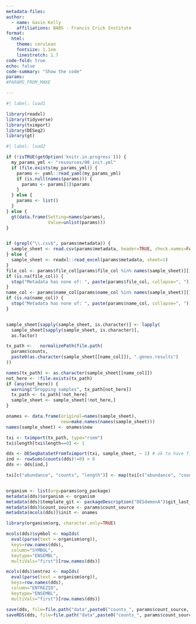 ```yaml
---
metadata-files: 
author: 
  - name: Gavin Kelly
    affiliations: BABS - Francis Crick Institute
format:
  html:
    theme: cerulean
    fontsize: 1.1em
    linestretch: 1.7
code-fold: true
echo: false
code-summary: "Show the code"
params:
#PARAMS_FROM_MAKE

---
```

```r
#| label: load1

library(readxl)
library(tidyverse)
library(tximport)
library(DESeq2)
library(gt)

```


```r
#| label: load2

if (!isTRUE(getOption('knitr.in.progress'))) {
  my_params_yml <- "resources/00_init.yml"
  if (file.exists(my_params_yml)) {
    params <- yaml::read_yaml(my_params_yml)
    if (is.null(names(params))) {
      params <- params[1]$params
    }
  } else {
    params <- list()
  }
} else {
  gt(data.frame(Setting=names(params),
                Value=unlist(params)))
}


if (grepl("\\.csv$", params$metadata)) {
  sample_sheet <- read.csv(params$metadata, header=TRUE, check.names=FALSE)
} else {
  sample_sheet <- readxl::read_excel(params$metadata, sheet=1)
}
file_col <- params$file_col[params$file_col %in% names(sample_sheet)][1]
if (is.na(file_col)) {
  stop("Metadata has none of: ", paste(params$file_col, collapse=", "))
}
name_col <- params$name_col[params$name_col %in% names(sample_sheet)][1]
if (is.na(name_col)) {
  stop("Metadata has none of: ", paste(params$name_col, collapse=", "))
}


sample_sheet[sapply(sample_sheet, is.character)] <- lapply(
  sample_sheet[sapply(sample_sheet, is.character)], 
  as.factor)

tx_path <-   normalizePath(file.path(
  params$counts,
  paste0(as.character(sample_sheet[[name_col]]), ".genes.results")
))

names(tx_path) <- as.character(sample_sheet[[name_col]])
not_here <- !file.exists(tx_path)
if (any(not_here)) {
  warning("Dropping samples", tx_path[not_here])
  tx_path <- tx_path[!not_here]
  sample_sheet <- sample_sheet[!not_here,]
}

onames <- data.frame(original=names(sample_sheet),
                     new=make.names(names(sample_sheet)))
names(sample_sheet) <- onames$new

txi <- tximport(tx_path, type="rsem")
txi$length[txi$length==0] <- 1

dds <- DESeqDataSetFromTximport(txi, sample_sheet, ~ 1) # ok to have fixed trivial design - it'll get swapped out
ind <- rowSums(counts(dds)!=0) > 0
dds <- dds[ind,]

txi[c("abundance", "counts", "length")] <- map(txi[c("abundance", "counts", "length")], ~ .[ind,])


organism <- list(org=params$org_package)
metadata(dds)$organism <- organism
metadata(dds)$template_git <- packageDescription("DESdemonA")$git_last_commit
metadata(dds)$count_source <- params$count_source
metadata(mcols(dds))$init <- onames

library(organism$org, character.only=TRUE)

mcols(dds)$symbol <- mapIds(
  eval(parse(text = organism$org)), 
  keys=row.names(dds),
  column="SYMBOL",
  keytype="ENSEMBL",
  multiVals="first")[row.names(dds)]

mcols(dds)$entrez <- mapIds(
  eval(parse(text = organism$org)),
  keys=row.names(dds),
  column="ENTREZID",
  keytype="ENSEMBL",
  multiVals="first")[row.names(dds)]

save(dds, file=file.path("data",paste0("counts_", params$count_source, ".rda")))
saveRDS(dds, file=file.path("data",paste0("counts_", params$count_source, ".rds")))
```
